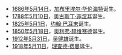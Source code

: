 *[[1686年|1686年]][[5月14日|5月14日]]，[[加布里埃尔·华伦海特|加布里埃尔·华伦海特]]诞生。
*[[1788年|1788年]][[5月10日|5月10日]]，[[奥古斯丁·菲涅耳|奥古斯丁·菲涅耳]]诞生。
*[[1825年|1825年]][[5月1日|5月1日]]，[[约翰·巴耳末|约翰·巴耳末]]诞生。
*[[1850年|1850年]][[5月18日|5月18日]]，[[奥利弗·赫维赛德|奥利弗·赫维赛德]]诞生。
*[[1912年|1912年]][[5月31日|5月31日]]，[[吴健雄|吴健雄]]诞生。
*[[1918年|1918年]][[5月11日|5月11日]]，[[理查德·费曼|理查德·费曼]]诞生。